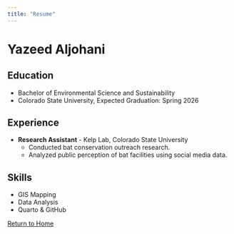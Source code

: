 ```yaml
---
title: "Resume"
---
```


# Yazeed Aljohani

## Education

-   Bachelor of Environmental Science and Sustainability\
-   Colorado State University, Expected Graduation: Spring 2026

## Experience

-   **Research Assistant** - Kelp Lab, Colorado State University
    -   Conducted bat conservation outreach research.
    -   Analyzed public perception of bat facilities using social media data.

## Skills

-   GIS Mapping
-   Data Analysis
-   Quarto & GitHub

[Return to Home](index.html)

